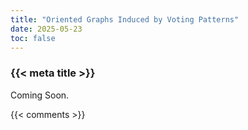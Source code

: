 ```yaml
---
title: "Oriented Graphs Induced by Voting Patterns"
date: 2025-05-23
toc: false
---
```


### {{< meta title >}}

Coming Soon.



{{< comments >}}